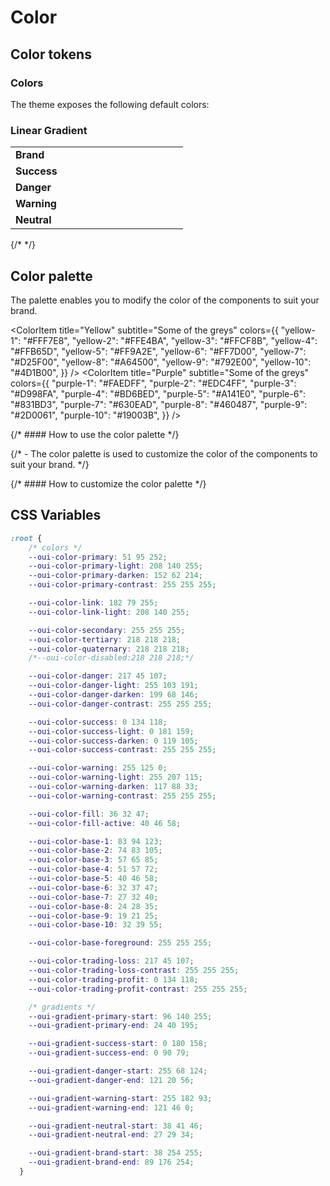
<Meta title="Design Tokens/Color" />

# Color

## Color tokens

### Colors

The theme exposes the following default colors:

<ColorPalette>
  <ColorItem
    title="primary"
    subtitle="Brand / Main"
    colors={{ dark: "#335FFC",default: "#335FFC",light: "#335FFC" }}
  />
  <ColorItem
    title="success"
    subtitle="Success / Buy / Long"
    colors={{  dark: "#008676",default: "#008676",light: "#008676"  }}
  />
  <ColorItem
    title="danger"
    subtitle="Danger / Sell / Short"
    colors={{  dark: "#AC2D58",default: "#D92D6B",light: "#E93E71"  }}
  />
  <ColorItem
    title="warning"
    subtitle="Warning"
    colors={{  dark: "#D25F00",default: "#FF7D00",light: "#FF9A2E"  }}
  />
</ColorPalette>

### Linear Gradient

<table className="oui-w-full !oui-border-none oui-mt-3">
<colgroup>
    <col width="30%" />
    <col />
  </colgroup>
<tbody>
<tr>
<td className="!oui-p-0 !oui-border-none">
<strong>Brand</strong>
</td>
<td className="!oui-px-0 !oui-border-none">
<Flex gap={2}>
<Box width="48px" height="48px" gradient="brand" r="full" angle={0}/>
<Box width="48px" height="48px" gradient="brand" r="full" angle={45}/>
<Box width="48px" height="48px" gradient="brand" r="full" angle={90} />
<Box width="48px" height="48px" gradient="brand" r="full" angle={135} />
<Box width="48px" height="48px" gradient="brand" r="full" />
</Flex>
</td>
</tr>
<tr>
<td className="!oui-p-0 !oui-border-none">
<strong>Success</strong>
</td>
<td className="!oui-px-0 !oui-border-none">
<Flex gap={2}>
<Box width="48px" height="48px" gradient="success" r="full" angle={0} />
<Box width="48px" height="48px" gradient="success" r="full" angle={45} />
<Box width="48px" height="48px" gradient="success" r="full" angle={90} />
<Box width="48px" height="48px" gradient="success" r="full" angle={135} />
<Box width="48px" height="48px" gradient="success" r="full" />
</Flex>
</td>
</tr>
<tr>
<td className="!oui-p-0 !oui-border-none">
<strong>Danger</strong>
</td>
<td className="!oui-px-0 !oui-border-none">
<Flex gap={2}>
<Box width="48px" height="48px" gradient="danger" r="full" angle={0} />
<Box width="48px" height="48px" gradient="danger" r="full" angle={45} />
<Box width="48px" height="48px" gradient="danger" r="full" angle={90} />
<Box width="48px" height="48px" gradient="danger" r="full" angle={135} />
<Box width="48px" height="48px" gradient="danger" r="full" />
</Flex>
</td>
</tr>
<tr>
<td className="!oui-p-0 !oui-border-none">
<strong>Warning</strong>
</td>
<td className="!oui-px-0 !oui-border-none">
<Flex gap={2}>
<Box width="48px" height="48px" gradient="warning" r="full" angle={0} />
<Box width="48px" height="48px" gradient="warning" r="full" angle={45} />
<Box width="48px" height="48px" gradient="warning" r="full" angle={90} />
<Box width="48px" height="48px" gradient="warning" r="full" angle={135} />
<Box width="48px" height="48px" gradient="warning" r="full" />
</Flex>
</td>
</tr>
<tr>
<td className="!oui-p-0 !oui-border-none">
<strong>Neutral</strong>
</td>
<td className="!oui-px-0 !oui-border-none">
<Flex gap={2}>
<Box width="48px" height="48px" gradient="neutral" r="full" angle={0} />
<Box width="48px" height="48px" gradient="neutral" r="full" angle={45} />
<Box width="48px" height="48px" gradient="neutral" r="full" angle={90} />
<Box width="48px" height="48px" gradient="neutral" r="full" angle={135} />
<Box width="48px" height="48px" gradient="neutral" r="full" />
</Flex>
</td>
</tr>
</tbody>
</table>

{/* <Flex gap={4} direction="column">
<Box width="100%" height="60px" gradient="brand" r="md" />
<Box width="100%" height="60px" gradient="success" r="full" />
<Box width="100%" height="60px" gradient="danger" r="full" />
<Box width="100%" height="60px" gradient="warning" r="full" />
<Box width="100%" height="60px" gradient="neutral" r="full" />
</Flex> */}

## Color palette

The palette enables you to modify the color of the components to suit your brand.


<ColorPalette>
  <ColorItem
    title="Neutral"
    subtitle="Coral"
    colors={{
      "neutural-1": "#535E7B",
      "neutural-2": "#4A5369",
      "neutural-3": "#394155",
      "neutural-4": "#333948",
      "neutural-5": "#282E3A",
      "neutural-6": "#20252F",
      "neutural-7": "#1B2028",
      "neutural-8": "#181C23",
      "neutural-9": "#131519",
      "neutural-10": "#07080A",
    }}
  />
  <ColorItem
    title="Blue"
    subtitle="Some of the greys"
    colors={{
      "blue-1": "#B9D1FF",
      "blue-2": "#97B9FD",
      "blue-3": "#779DFF",
      "blue-4": "#608CFF",
      "blue-5": "#4774F6",
      "blue-6": "#335FFC",
      "blue-7": "#3347FD",
      "blue-8": "#283BEE",
      "blue-9": "#1828C3",
      "blue-10": "#0E1DA1",
    }}
  />
  <ColorItem
    title="Green"
    subtitle="Some of the greys"
    colors={{
      "green-1": "#65ECD3",
      "green-2": "#27DEC8",
      "green-3": "#0FCBB4",
      "green-4": "#00B49E",
      "green-5": "#039886",
      "green-6": "#008676",
      "green-7": "#007769",
      "green-8": "#00685C",
      "green-9": "#005A4F",
      "green-10": "#00433B",
    }}
  />
  <ColorItem
    title="Red"
    subtitle="Some of the greys"
    colors={{
      "red-1": "#FFD0DE",
      "red-2": "#FFA5C0",
      "red-3": "#FF608F",
      "red-4": "#FF447C",
      "red-5": "#E93E71",
      "red-6": "#D92D6B",
      "red-7": "#AC2D58",
      "red-8": "#9D204D",
      "red-9": "#791438",
      "red-10": "#640B2B",
    }}
  />

  <ColorItem
    title="Yellow"
    subtitle="Some of the greys"
    colors={{
      "yellow-1": "#FFF7E8",
      "yellow-2": "#FFE4BA",
      "yellow-3": "#FFCF8B",
      "yellow-4": "#FFB65D",
      "yellow-5": "#FF9A2E",
      "yellow-6": "#FF7D00",
      "yellow-7": "#D25F00",
      "yellow-8": "#A64500",
      "yellow-9": "#792E00",
      "yellow-10": "#4D1B00",
    }}
  />
  <ColorItem
    title="Purple"
    subtitle="Some of the greys"
    colors={{
      "purple-1": "#FAEDFF",
      "purple-2": "#EDC4FF",
      "purple-3": "#D998FA",
      "purple-4": "#BD6BED",
      "purple-5": "#A141E0",
      "purple-6": "#831BD3",
      "purple-7": "#630EAD",
      "purple-8": "#460487",
      "purple-9": "#2D0061",
      "purple-10": "#19003B",
    }}
  />
</ColorPalette>




{/* #### How to use the color palette */}

{/* - The color palette is used to customize the color of the components to suit your brand. */}

{/* #### How to customize the color palette */}

## CSS Variables

```css
:root {
    /* colors */
    --oui-color-primary: 51 95 252;
    --oui-color-primary-light: 208 140 255;
    --oui-color-primary-darken: 152 62 214;
    --oui-color-primary-contrast: 255 255 255;

    --oui-color-link: 182 79 255;
    --oui-color-link-light: 208 140 255;

    --oui-color-secondary: 255 255 255;
    --oui-color-tertiary: 218 218 218;
    --oui-color-quaternary: 218 218 218;
    /*--oui-color-disabled:218 218 218;*/

    --oui-color-danger: 217 45 107;
    --oui-color-danger-light: 255 103 191;
    --oui-color-danger-darken: 199 68 146;
    --oui-color-danger-contrast: 255 255 255;

    --oui-color-success: 0 134 118;
    --oui-color-success-light: 0 181 159;
    --oui-color-success-darken: 0 119 105;
    --oui-color-success-contrast: 255 255 255;

    --oui-color-warning: 255 125 0;
    --oui-color-warning-light: 255 207 115;
    --oui-color-warning-darken: 117 88 33;
    --oui-color-warning-contrast: 255 255 255;

    --oui-color-fill: 36 32 47;
    --oui-color-fill-active: 40 46 58;

    --oui-color-base-1: 83 94 123;
    --oui-color-base-2: 74 83 105;
    --oui-color-base-3: 57 65 85;
    --oui-color-base-4: 51 57 72;
    --oui-color-base-5: 40 46 58;
    --oui-color-base-6: 32 37 47;
    --oui-color-base-7: 27 32 40;
    --oui-color-base-8: 24 28 35;
    --oui-color-base-9: 19 21 25;
    --oui-color-base-10: 32 39 55;

    --oui-color-base-foreground: 255 255 255;

    --oui-color-trading-loss: 217 45 107;
    --oui-color-trading-loss-contrast: 255 255 255;
    --oui-color-trading-profit: 0 134 118;
    --oui-color-trading-profit-contrast: 255 255 255;

    /* gradients */
    --oui-gradient-primary-start: 96 140 255;
    --oui-gradient-primary-end: 24 40 195;

    --oui-gradient-success-start: 0 180 158;
    --oui-gradient-success-end: 0 90 79;

    --oui-gradient-danger-start: 255 68 124;
    --oui-gradient-danger-end: 121 20 56;

    --oui-gradient-warning-start: 255 182 93;
    --oui-gradient-warning-end: 121 46 0;

    --oui-gradient-neutral-start: 38 41 46;
    --oui-gradient-neutral-end: 27 29 34;

    --oui-gradient-brand-start: 38 254 255;
    --oui-gradient-brand-end: 89 176 254;
  }
```